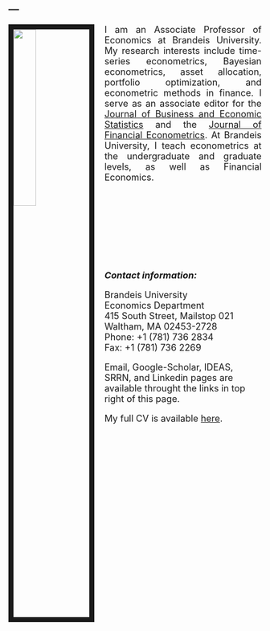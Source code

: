---
---

<font size="+1">

<link rel="stylesheet" href="styles.css" type="text/css">
<link rel="stylesheet" href="css/academicons.min.css"/>

<img src="images/DP_photo_3.jpg" style="width:30%; border:10px solid; margin-right: 20px" align="left">


<p style="text-align:justify"> I am an Associate Professor of Economics at Brandeis University. My research interests include time-series econometrics, Bayesian econometrics, asset allocation, portfolio optimization, and econometric methods in finance. I serve as an associate editor for the [Journal of Business and Economic Statistics](http://amstat.tandfonline.com/toc/ubes20/current) and the [Journal of Financial Econometrics](http://jfec.oxfordjournals.org/). At Brandeis University, I teach econometrics at the undergraduate and graduate levels, as well as Financial Economics. </p>

<p>&nbsp;</p>
<p>&nbsp;</p>
<p>&nbsp;</p>
<p>&nbsp;</p>

<em><strong> Contact information: </em></strong>


Brandeis University </br>
Economics Department </br>
415 South Street, Mailstop 021 </br>
Waltham, MA  02453-2728 </br>
Phone:  +1 (781) 736 2834 </br>
Fax:         +1 (781) 736 2269

Email, Google-Scholar, IDEAS, SRRN, and Linkedin pages are available throught the links in top right of this page.


My full CV is available [here](files/Pettenuzzo_CV.pdf).